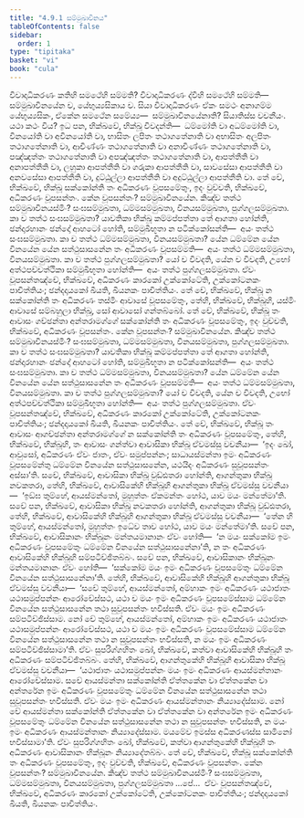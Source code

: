 ```yaml
---
title: "4.9.1 සම්මුඛාවිනය"
tableOfContents: false
sidebar:
  order: 1
type: "tipitaka"
basket: "vi"
book: "cula"
---
```



<DynamicBreadcrumb />

<Division number="228" book="cula">

<Paragraph number="936" book="cula">
විවාදාධිකරණං කතිහි සමථේහි සම්මති? විවාදාධිකරණං ද්වීහි සමථේහි සම්මති—  සම්මුඛාවිනයේන ච, යේභුය්‍යසිකාය ච. සියා විවාදාධිකරණං ඒකං සමථං අනාගම්ම යේභුය්‍යසිකං, ඒකේන සමථේන සමේය්‍ය—  සම්මුඛාවිනයේනාති? සියාතිස්ස වචනීයං. යථා කථං විය? ඉධ පන, භික්ඛවේ, භික්ඛූ විවදන්ති—  ධම්මෝති වා අධම්මෝති වා, විනයෝති වා අවිනයෝති වා, භාසිතං ලපිතං තථාගතේනාති වා අභාසිතං අලපිතං තථාගතේනාති වා, ආචිණ්ණං තථාගතේනාති වා අනාචිණ්ණං තථාගතේනාති වා, පඤ්ඤත්තං තථාගතේනාති වා අපඤ්ඤත්තං තථාගතේනාති වා, ආපත්තීති වා අනාපත්තීති වා, ලහුකා ආපත්තීති වා ගරුකා ආපත්තීති වා, සාවසේසා ආපත්තීති වා අනවසේසා ආපත්තීති වා, දුට්ඨුල්ලා ආපත්තීති වා අදුට්ඨුල්ලා ආපත්තීති වා.
</Paragraph>

<Paragraph number="937" book="cula">
තේ චේ, භික්ඛවේ, භික්ඛූ සක්කෝන්ති තං අධිකරණං වූපසමේතුං, ඉදං වුච්චති, භික්ඛවේ, අධිකරණං වූපසන්තං. කේන වූපසන්තං? සම්මුඛාවිනයේන. කිඤ්ච තත්ථ සම්මුඛාවිනයස්මිං? සංඝසම්මුඛතා, ධම්මසම්මුඛතා, විනයසම්මුඛතා, පුග්ගලසම්මුඛතා. කා ච තත්ථ සංඝසම්මුඛතා? යාවතිකා භික්ඛූ කම්මප්පත්තා තේ ආගතා හෝන්ති, ඡන්දාරහානං ඡන්දෝ ආහටෝ හෝති, සම්මුඛීභූතා න පටික්කෝසන්ති—  අයං තත්ථ සංඝසම්මුඛතා. කා ච තත්ථ ධම්මසම්මුඛතා, විනයසම්මුඛතා? යේන ධම්මේන යේන විනයේන යේන සත්ථුසාසනේන තං අධිකරණං වූපසම්මති—  අයං තත්ථ ධම්මසම්මුඛතා, විනයසම්මුඛතා. කා ච තත්ථ පුග්ගලසම්මුඛතා? යෝ ච විවදති, යේන ච විවදති, උභෝ අත්ථපච්චත්ථිකා සම්මුඛීභූතා හෝන්ති—  අයං තත්ථ පුග්ගලසම්මුඛතා. ඒවං වූපසන්තඤ්චේ, භික්ඛවේ, අධිකරණං කාරකෝ උක්කෝටේති, උක්කෝටනකං පාචිත්තියං; ඡන්දදායකෝ ඛීයති, ඛීයනකං පාචිත්තියං.
</Paragraph>

</Division>
<Division number="229" book="cula">

<Paragraph number="938" book="cula">
තේ චේ, භික්ඛවේ, භික්ඛූ න සක්කෝන්ති තං අධිකරණං තස්මිං ආවාසේ වූපසමේතුං, තේහි, භික්ඛවේ, භික්ඛූහි, යස්මිං ආවාසේ සම්බහුලා භික්ඛූ, සෝ ආවාසෝ ගන්තබ්බෝ. තේ චේ, භික්ඛවේ, භික්ඛූ තං ආවාසං ගච්ඡන්තා අන්තරාමග්ගේ සක්කෝන්ති තං අධිකරණං වූපසමේතුං, ඉදං වුච්චති, භික්ඛවේ, අධිකරණං වූපසන්තං. කේන වූපසන්තං? සම්මුඛාවිනයේන. කිඤ්ච තත්ථ සම්මුඛාවිනයස්මිං? සංඝසම්මුඛතා, ධම්මසම්මුඛතා, විනයසම්මුඛතා, පුග්ගලසම්මුඛතා. කා ච තත්ථ සංඝසම්මුඛතා? යාවතිකා භික්ඛූ කම්මප්පත්තා තේ ආගතා හෝන්ති, ඡන්දාරහානං ඡන්දෝ ආහටෝ හෝති, සම්මුඛීභූතා න පටික්කෝසන්ති—  අයං තත්ථ සංඝසම්මුඛතා. කා ච තත්ථ ධම්මසම්මුඛතා, විනයසම්මුඛතා? යේන ධම්මේන යේන විනයේන යේන සත්ථුසාසනේන තං අධිකරණං වූපසම්මති—  අයං තත්ථ ධම්මසම්මුඛතා, විනයසම්මුඛතා. කා ච තත්ථ පුග්ගලසම්මුඛතා? යෝ ච විවදති, යේන ච විවදති, උභෝ අත්ථපච්චත්ථිකා සම්මුඛීභූතා හෝන්ති—  අයං තත්ථ පුග්ගලසම්මුඛතා. ඒවං වූපසන්තඤ්චේ, භික්ඛවේ, අධිකරණං කාරකෝ උක්කෝටේති, උක්කෝටනකං පාචිත්තියං; ඡන්දදායකෝ ඛීයති, ඛීයනකං පාචිත්තියං.
</Paragraph>

</Division>
<Division number="230" book="cula">

<Paragraph number="939" book="cula">
තේ චේ, භික්ඛවේ, භික්ඛූ තං ආවාසං ආගච්ඡන්තා අන්තරාමග්ගේ න සක්කෝන්ති තං අධිකරණං වූපසමේතුං, තේහි, භික්ඛවේ, භික්ඛූහි, තං ආවාසං ගන්ත්වා ආවාසිකා භික්ඛූ ඒවමස්සු වචනීයා—  ‘ඉදං ඛෝ, ආවුසෝ, අධිකරණං ඒවං ජාතං, ඒවං සමුප්පන්නං; සාධායස්මන්තා ඉමං අධිකරණං වූපසමේන්තු ධම්මේන විනයේන සත්ථුසාසනේන, යථයිදං අධිකරණං සුවූපසන්තං අස්සා’ති.
</Paragraph>

<Paragraph number="940" book="cula">
සචේ, භික්ඛවේ, ආවාසිකා භික්ඛූ වුඩ්ඪතරා හෝන්ති, ආගන්තුකා භික්ඛූ නවකතරා, තේහි, භික්ඛවේ, ආවාසිකේහි භික්ඛූහි ආගන්තුකා භික්ඛූ ඒවමස්සු වචනීයා—  ‘ඉඞ්ඝ තුම්හේ, ආයස්මන්තෝ, මුහුත්තං ඒකමන්තං හෝථ, යාව මයං මන්තේමා’ති. සචේ පන, භික්ඛවේ, ආවාසිකා භික්ඛූ නවකතරා හෝන්ති, ආගන්තුකා භික්ඛූ වුඩ්ඪතරා, තේහි, භික්ඛවේ, ආවාසිකේහි භික්ඛූහි ආගන්තුකා භික්ඛූ ඒවමස්සු වචනීයා—  ‘තේන හි තුම්හේ, ආයස්මන්තෝ, මුහුත්තං ඉධේව තාව හෝථ, යාව මයං මන්තේමා’ති.
</Paragraph>

<Paragraph number="941" book="cula">
සචේ පන, භික්ඛවේ, ආවාසිකානං භික්ඛූනං මන්තයමානානං ඒවං හෝති—  ‘න මයං සක්කෝම ඉමං අධිකරණං වූපසමේතුං ධම්මේන විනයේන සත්ථුසාසනේනා’ති, න තං අධිකරණං ආවාසිකේහි භික්ඛූහි සම්පටිච්ඡිතබ්බං. සචේ පන, භික්ඛවේ, ආවාසිකානං භික්ඛූනං මන්තයමානානං ඒවං හෝති—  ‘සක්කෝම මයං ඉමං අධිකරණං වූපසමේතුං ධම්මේන විනයේන සත්ථුසාසනේනා’ති. තේහි, භික්ඛවේ, ආවාසිකේහි භික්ඛූහි ආගන්තුකා භික්ඛූ ඒවමස්සු වචනීයා—  ‘සචේ තුම්හේ, ආයස්මන්තෝ, අම්හාකං ඉමං අධිකරණං යථාජාතං යථාසමුප්පන්නං ආරෝචේස්සථ, යථා ච මයං ඉමං අධිකරණං වූපසමේස්සාම ධම්මේන විනයේන සත්ථුසාසනේන තථා සුවූපසන්තං භවිස්සති. ඒවං මයං ඉමං අධිකරණං සම්පටිච්ඡිස්සාම. නෝ චේ තුම්හේ, ආයස්මන්තෝ, අම්හාකං ඉමං අධිකරණං යථාජාතං යථාසමුප්පන්නං ආරෝචේස්සථ, යථා ච මයං ඉමං අධිකරණං වූපසමේස්සාම ධම්මේන විනයේන සත්ථුසාසනේන තථා න සුවූපසන්තං භවිස්සති, න මයං ඉමං අධිකරණං සම්පටිච්ඡිස්සාමා’ති. ඒවං සුපරිග්ගහිතං ඛෝ, භික්ඛවේ, කත්වා ආවාසිකේහි භික්ඛූහි තං අධිකරණං සම්පටිච්ඡිතබ්බං.
</Paragraph>

<Paragraph number="942" book="cula">
තේහි, භික්ඛවේ, ආගන්තුකේහි භික්ඛූහි ආවාසිකා භික්ඛූ ඒවමස්සු වචනීයා—  ‘යථාජාතං යථාසමුප්පන්නං මයං ඉමං අධිකරණං ආයස්මන්තානං ආරෝචේස්සාම. සචේ ආයස්මන්තා සක්කෝන්ති ඒත්තකේන වා ඒත්තකේන වා අන්තරේන ඉමං අධිකරණං වූපසමේතුං ධම්මේන විනයේන සත්ථුසාසනේන තථා සුවූපසන්තං භවිස්සති. ඒවං මයං ඉමං අධිකරණං ආයස්මන්තානං නිය්‍යාදේස්සාම. නෝ චේ ආයස්මන්තා සක්කෝන්ති ඒත්තකේන වා ඒත්තකේන වා අන්තරේන ඉමං අධිකරණං වූපසමේතුං ධම්මේන විනයේන සත්ථුසාසනේන තථා න සුවූපසන්තං භවිස්සති, න මයං ඉමං අධිකරණං ආයස්මන්තානං නිය්‍යාදේස්සාම. මයමේව ඉමස්ස අධිකරණස්ස සාමිනෝ භවිස්සාමා’ති. ඒවං සුපරිග්ගහිතං ඛෝ, භික්ඛවේ, කත්වා ආගන්තුකේහි භික්ඛූහි තං අධිකරණං ආවාසිකානං භික්ඛූනං නිය්‍යාදේතබ්බං.
</Paragraph>

<Paragraph number="943" book="cula">
තේ චේ, භික්ඛවේ, භික්ඛූ සක්කෝන්ති තං අධිකරණං වූපසමේතුං, ඉදං වුච්චති, භික්ඛවේ, අධිකරණං වූපසන්තං. කේන වූපසන්තං? සම්මුඛාවිනයේන. කිඤ්ච තත්ථ සම්මුඛාවිනයස්මිං? සංඝසම්මුඛතා, ධම්මසම්මුඛතා, විනයසම්මුඛතා, පුග්ගලසම්මුඛතා …පේ…  ඒවං වූපසන්තඤ්චේ, භික්ඛවේ, අධිකරණං කාරකෝ උක්කෝටේති, උක්කෝටනකං පාචිත්තියං; ඡන්දදායකෝ ඛීයති, ඛීයනකං පාචිත්තියං.
</Paragraph>
</Division>